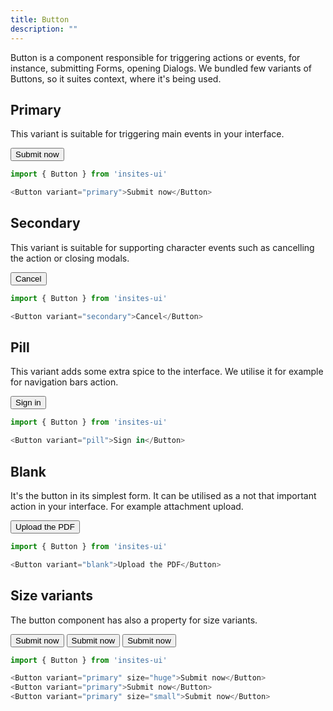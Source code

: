 ```yaml
---
title: Button
description: ""
---
```



Button is a component responsible for triggering actions or events, for instance, submitting Forms, opening Dialogs.
We bundled few variants of Buttons, so it suites context, where it's being used.

## Primary

This variant is suitable for triggering main events in your interface.

<DemoBox>
    <Button variant="primary">Submit now</Button>
</DemoBox>

```js
import { Button } from 'insites-ui'

<Button variant="primary">Submit now</Button>
```

## Secondary

This variant is suitable for supporting character events such as cancelling the action or closing modals.

<DemoBox>
    <Button variant="secondary">Cancel</Button>
</DemoBox>

```js
import { Button } from 'insites-ui'

<Button variant="secondary">Cancel</Button>
```

## Pill

This variant adds some extra spice to the interface. We utilise it for example for navigation bars action.

<DemoBox>
    <Button variant="pill">Sign in</Button>
</DemoBox>

```js
import { Button } from 'insites-ui'

<Button variant="pill">Sign in</Button>
```

## Blank

It's the button in its simplest form. It can be utilised as a not that important action in your interface. For example
attachment upload.

<DemoBox>
    <Button variant="blank">Upload the PDF</Button>
</DemoBox>

```js
import { Button } from 'insites-ui'

<Button variant="blank">Upload the PDF</Button>
```

## Size variants

The button component has also a property for size variants.

<DemoBox>
    <Button variant="primary" size="huge">Submit now</Button>
    <Button variant="primary" ml="1rem">Submit now</Button>
    <Button variant="primary" size="small" ml="1rem">Submit now</Button>
</DemoBox>

```js
import { Button } from 'insites-ui'

<Button variant="primary" size="huge">Submit now</Button>
<Button variant="primary">Submit now</Button>
<Button variant="primary" size="small">Submit now</Button>
```
